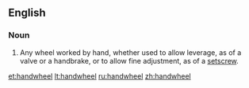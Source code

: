 ==English==

===Noun===
{{en-noun}}

# {{context|mechanics|lang=en}} Any wheel worked by hand, whether used to allow leverage, as of a valve or a handbrake, or to allow fine adjustment, as of a [[setscrew]].

[[et:handwheel]]
[[lt:handwheel]]
[[ru:handwheel]]
[[zh:handwheel]]